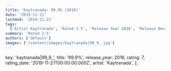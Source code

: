 ```yaml
---
title: 'Kaytranada: 99.9% (2016)'
date: '2019-11-21'
lastmod: '2019-11-21'
tags:
  ['Artist Kaytranada', 'Rated 3.5', 'Release Year 2016', 'Release Decade 2010']
summary: 'Rated 3.5'
authors: ['default']
images: ['/content/images/kaytranada|99_9_.jpg']
---
```


  key: 'kaytranada|99_9_',
  title: '99.9%',
  release_year: 2016,
  rating: 7,
  rating_date: '2019-11-21T00:00:00.000Z',
  artist: 'Kaytranada',
};

<MusicRating data={data} />
